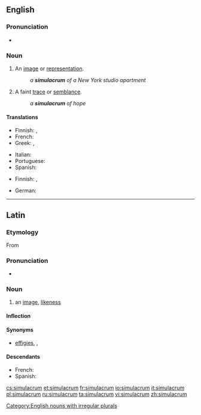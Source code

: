 ==English==

===Pronunciation===
* {{IPA|/ˌsimjəˈleɪkrəm/|lang=en}}

===Noun===
{{en-noun|s|simulacra}}
{{wikipedia}}
# An [[image]] or [[representation]].
#: ''a '''simulacrum''' of a New York studio apartment''
# A faint [[trace]] or [[semblance]].
#: ''a '''simulacrum''' of hope''

====Translations====
{{trans-top|image or representation}}
* Finnish: {{t+|fi|kuva}}, {{t+|fi|malli}}
* French: {{t+|fr|simulacre|m}}
* Greek: {{t+|el|απείκασμα|n|tr=apeikasma}}, {{t+|el|επίφαση|f|tr=epifasi}}
{{trans-mid}}
* Italian: {{t+|it|simulacro|m}}
* Portuguese: {{t+|pt|simulacro|m}}
* Spanish: {{t+|es|simulacro|m}}
{{trans-bottom}}

{{trans-top|faint trace}}
* Finnish: {{t|fi|pilkahdus}}, {{t|fi|häivä}}
{{trans-mid}}
* German: {{t|de|Scheinbild|n}}
{{trans-bottom}}

[[Category:English nouns with irregular plurals]]

----

==Latin==

===Etymology===
From {{term|simulō|lang=la}}

===Pronunciation===
* {{la-pronunc|simulācrum}}

===Noun===
{{la-noun|simulācrum|simulacri|simulācrī|n|second}}

# an [[image]], [[likeness]]

====Inflection====
{{la-decl-2nd-N|simulācr}}

====Synonyms====
* {{sense|image, likeness}} [[effigies]], {{l|la|imāgō}}, {{l|la|statua}}

====Descendants====
* French: {{l|fr|simulacre}}
* Spanish: {{l|es|simulacro}}

[[cs:simulacrum]]
[[et:simulacrum]]
[[fr:simulacrum]]
[[io:simulacrum]]
[[it:simulacrum]]
[[pl:simulacrum]]
[[ru:simulacrum]]
[[ta:simulacrum]]
[[vi:simulacrum]]
[[zh:simulacrum]]